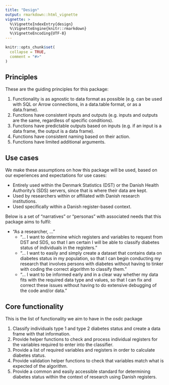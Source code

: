 ```yaml
---
title: "Design"
output: rmarkdown::html_vignette
vignette: >
  %\VignetteIndexEntry{design}
  %\VignetteEngine{knitr::rmarkdown}
  %\VignetteEncoding{UTF-8}
---
```


```r
knitr::opts_chunk$set(
  collapse = TRUE,
  comment = "#>"
)
```

## Principles

These are the guiding principles for this package:

1.  Functionality is as agnostic to data format as possible (e.g. can be
    used with SQL or Arrow connections, in a data.table format, or as a
    data.frame).
2.  Functions have consistent inputs and outputs (e.g. inputs and
    outputs are the same, regardless of specific conditions).
3.  Functions have predictable outputs based on inputs (e.g. if an input
    is a data frame, the output is a data frame).
4.  Functions have consistent naming based on their action.
5.  Functions have limited additional arguments.

## Use cases

We make these assumptions on how this package will be used, based on our
experiences and expectations for use cases:

-   Entirely used within the Denmark Statistics (DST) or the Danish
    Health Authority's (SDS) servers, since that is where their data are
    kept.
-   Used by researchers within or affiliated with Danish research
    institutions.
-   Used specifically within a Danish register-based context.

Below is a set of "narratives" or "personas" with associated needs that
this package aims to fulfil:

-   "As a researcher, ..."
    -   "... I want to determine which registers and variables to
        request from DST and SDS, so that I am certain I will be able to
        classify diabetes status of individuals in the registers."
    -   "... I want to easily and simply create a dataset that contains
        data on diabetes status in my population, so that I can begin
        conducting my research that involves persons with diabetes
        without having to tinker with coding the correct algorithm to
        classify them."
    -   "... I want to be informed early and in a clear way whether my
        data fits with the required data type and values, so that I can
        fix and correct these issues without having to do extensive
        debugging of the code and/or data."

## Core functionality

This is the list of functionality we aim to have in the osdc package

1.  Classify individuals type 1 and type 2 diabetes status and create a
    data frame with that information.
2.  Provide helper functions to check and process individual registers
    for the variables required to enter into the classifier.
3.  Provide a list of required variables and registers in order to
    calculate diabetes status.
4.  Provide validation helper functions to check that variables match
    what is expected of the algorithm.
5.  Provide a common and easily accessible standard for determining
    diabetes status within the context of research using Danish
    registers.

